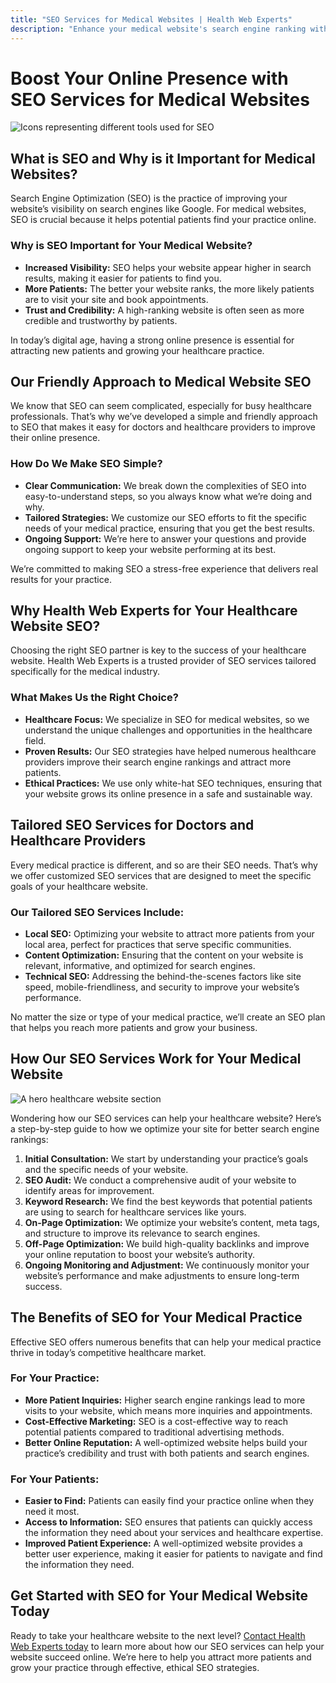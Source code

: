```yaml
---
title: "SEO Services for Medical Websites | Health Web Experts"
description: "Enhance your medical website's search engine ranking with our specialized SEO services. Drive more traffic and attract patients with optimized SEO strategies"
---
```


# Boost Your Online Presence with SEO Services for Medical Websites

![Icons representing different tools used for SEO](/services/service/seo-services-for-medical-website.webp)


## What is SEO and Why is it Important for Medical Websites?

Search Engine Optimization (SEO) is the practice of improving your website’s visibility on search engines like Google. For medical websites, SEO is crucial because it helps potential patients find your practice online.

### Why is SEO Important for Your Medical Website?

- **Increased Visibility:** SEO helps your website appear higher in search results, making it easier for patients to find you.
- **More Patients:** The better your website ranks, the more likely patients are to visit your site and book appointments.
- **Trust and Credibility:** A high-ranking website is often seen as more credible and trustworthy by patients.

In today’s digital age, having a strong online presence is essential for attracting new patients and growing your healthcare practice.

## Our Friendly Approach to Medical Website SEO

We know that SEO can seem complicated, especially for busy healthcare professionals. That’s why we’ve developed a simple and friendly approach to SEO that makes it easy for doctors and healthcare providers to improve their online presence.

### How Do We Make SEO Simple?

- **Clear Communication:** We break down the complexities of SEO into easy-to-understand steps, so you always know what we’re doing and why.
- **Tailored Strategies:** We customize our SEO efforts to fit the specific needs of your medical practice, ensuring that you get the best results.
- **Ongoing Support:** We’re here to answer your questions and provide ongoing support to keep your website performing at its best.

We’re committed to making SEO a stress-free experience that delivers real results for your practice.

## Why Health Web Experts for Your Healthcare Website SEO?

Choosing the right SEO partner is key to the success of your healthcare website. Health Web Experts is a trusted provider of SEO services tailored specifically for the medical industry.

### What Makes Us the Right Choice?

- **Healthcare Focus:** We specialize in SEO for medical websites, so we understand the unique challenges and opportunities in the healthcare field.
- **Proven Results:** Our SEO strategies have helped numerous healthcare providers improve their search engine rankings and attract more patients.
- **Ethical Practices:** We use only white-hat SEO techniques, ensuring that your website grows its online presence in a safe and sustainable way.

## Tailored SEO Services for Doctors and Healthcare Providers

Every medical practice is different, and so are their SEO needs. That’s why we offer customized SEO services that are designed to meet the specific goals of your healthcare website.

### Our Tailored SEO Services Include:

- **Local SEO:** Optimizing your website to attract more patients from your local area, perfect for practices that serve specific communities.
- **Content Optimization:** Ensuring that the content on your website is relevant, informative, and optimized for search engines.
- **Technical SEO:** Addressing the behind-the-scenes factors like site speed, mobile-friendliness, and security to improve your website’s performance.

No matter the size or type of your medical practice, we’ll create an SEO plan that helps you reach more patients and grow your business.

## How Our SEO Services Work for Your Medical Website
![A hero healthcare website section](/services/service/healthcare-website-hero.webp)

Wondering how our SEO services can help your healthcare website? Here’s a step-by-step guide to how we optimize your site for better search engine rankings:

1. **Initial Consultation:** We start by understanding your practice’s goals and the specific needs of your website.
2. **SEO Audit:** We conduct a comprehensive audit of your website to identify areas for improvement.
3. **Keyword Research:** We find the best keywords that potential patients are using to search for healthcare services like yours.
4. **On-Page Optimization:** We optimize your website’s content, meta tags, and structure to improve its relevance to search engines.
5. **Off-Page Optimization:** We build high-quality backlinks and improve your online reputation to boost your website’s authority.
6. **Ongoing Monitoring and Adjustment:** We continuously monitor your website’s performance and make adjustments to ensure long-term success.

## The Benefits of SEO for Your Medical Practice

Effective SEO offers numerous benefits that can help your medical practice thrive in today’s competitive healthcare market.

### For Your Practice:

- **More Patient Inquiries:** Higher search engine rankings lead to more visits to your website, which means more inquiries and appointments.
- **Cost-Effective Marketing:** SEO is a cost-effective way to reach potential patients compared to traditional advertising methods.
- **Better Online Reputation:** A well-optimized website helps build your practice’s credibility and trust with both patients and search engines.

### For Your Patients:

- **Easier to Find:** Patients can easily find your practice online when they need it most.
- **Access to Information:** SEO ensures that patients can quickly access the information they need about your services and healthcare expertise.
- **Improved Patient Experience:** A well-optimized website provides a better user experience, making it easier for patients to navigate and find the information they need.

## Get Started with SEO for Your Medical Website Today

Ready to take your healthcare website to the next level? [Contact Health Web Experts today](https://www.healthwebexperts.com/contact) to learn more about how our SEO services can help your website succeed online. We’re here to help you attract more patients and grow your practice through effective, ethical SEO strategies.
